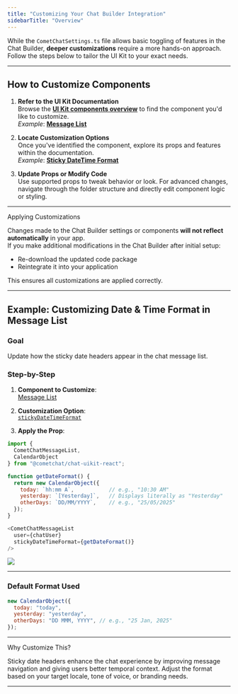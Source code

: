 ```yaml
---
title: "Customizing Your Chat Builder Integration"
sidebarTitle: "Overview"
---
```


While the `CometChatSettings.ts` file allows basic toggling of features in the Chat Builder, **deeper customizations** require a more hands-on approach. Follow the steps below to tailor the UI Kit to your exact needs.

***

## **How to Customize Components**

1. **Refer to the UI Kit Documentation**\
   Browse the [**UI Kit components overview**](/ui-kit/react/components-overview) to find the component you'd like to customize.\
   *Example*: [**Message List**](/ui-kit/react/message-list)

2. **Locate Customization Options**\
   Once you've identified the component, explore its props and features within the documentation.\
   *Example*: [**Sticky DateTime Format**](/ui-kit/react/message-list#sticky-datetime-format)

3. **Update Props or Modify Code**\
   Use supported props to tweak behavior or look. For advanced changes, navigate through the folder structure and directly edit component logic or styling.

***

<Info>
Applying Customizations

Changes made to the Chat Builder settings or components **will not reflect automatically** in your app.\
If you make additional modifications in the Chat Builder after initial setup:

* Re-download the updated code package
* Reintegrate it into your application

This ensures all customizations are applied correctly.

</Info>

***

## **Example: Customizing Date & Time Format in Message List**

### Goal

Update how the sticky date headers appear in the chat message list.

### Step-by-Step

1. **Component to Customize**:\
   [Message List](/ui-kit/react/message-list)

2. **Customization Option**:\
   [`stickyDateTimeFormat`](/ui-kit/react/message-list#sticky-datetime-format)

3. **Apply the Prop**:

```javascript
import {
  CometChatMessageList,
  CalendarObject
} from "@cometchat/chat-uikit-react";

function getDateFormat() {
  return new CalendarObject({
    today: `hh:mm A`,           // e.g., "10:30 AM"
    yesterday: `[Yesterday]`,   // Displays literally as "Yesterday"
    otherDays: `DD/MM/YYYY`,    // e.g., "25/05/2025"
  });
}

<CometChatMessageList
  user={chatUser}
  stickyDateTimeFormat={getDateFormat()}
/>
```

<Frame>
  <img src="/images/866c29ec-sticky-date-format-example-45f654db48bb75901329ba794804cbf9.png" />
</Frame>

***

### Default Format Used

```javascript
new CalendarObject({
  today: "today",
  yesterday: "yesterday",
  otherDays: "DD MMM, YYYY", // e.g., "25 Jan, 2025"
});
```

***

<Info>
Why Customize This?

Sticky date headers enhance the chat experience by improving message navigation and giving users better temporal context. Adjust the format based on your target locale, tone of voice, or branding needs.

</Info>

***
